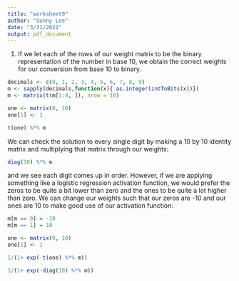 ```yaml
---
title: "worksheet9"
author: "Sunny Lee"
date: "3/31/2021"
output: pdf_document
---
```


1) 
If we let each of the rows of our weight matrix to be the binary representation of the number in base 10, we obtain the correct weights for our conversion from base 10 to binary. 
```r
decimals <- c(0, 1, 2, 3, 4, 5, 6, 7, 8, 9)
m <- sapply(decimals,function(x){ as.integer(intToBits(x))})
m <- matrix(t(m[1:4, ]), nrow = 10)

one <- matrix(0, 10)
one[1] <- 1

t(one) %*% m
```
We can check the solution to every single digit by making a 10 by 10 identity matrix and multiplying that matrix through our weights: 
```r
diag(10) %*% m
```
and we see each digit comes up in order. However, if we are applying something like a logistic regression activation function, we would prefer the zeros to be quite a bit lower than zero and the ones to be quite a lot higher than zero. We can change our weights such that our zeros are -10 and our ones are 10 to make good use of our activation function: 
```r
m[m == 0] = -10
m[m == 1] = 10

one <- matrix(0, 10)
one[1] <- 1

1/(1+ exp(-t(one) %*% m))

1/(1+ exp(-diag(10) %*% m))
```